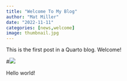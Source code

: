 ```yaml
---
title: "Welcome To My Blog"
author: "Mat Miller"
date: "2022-11-11"
categories: [news,welcome]
image: thumbnail.jpg
---
```


This is the first post in a Quarto blog. Welcome!

#![](thumbnail.jpg)

Hello world!
